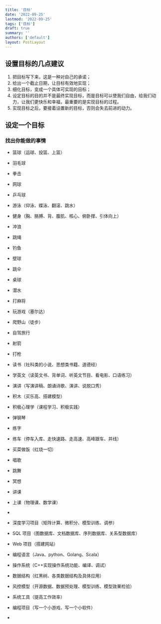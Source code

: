 ```yaml
---
title: '目标'
date: '2022-09-25'
lastmod: '2022-09-25'
tags: ['目标']
draft: true
summary: ''
authors: ['default']
layout: PostLayout
---
```


## 设置目标的几点建议

1. 把目标写下来，这是一种对自己的承诺；
2. 给出一个截止日期，让目标有效地实现；
3. 细化目标，变成一个具体可实现的目标；
4. 设定目标的目的并不是最终实现目标，而是目标可以使我们自由，给我们动力，让我们更快乐和幸福，最重要的是实现目标的过程。
5. 实现目标之后，要接着设置新的目标，否则会失去前进的动力。

## 设定一个目标

### 找出你能做的事情

- 篮球（运球、投篮、上篮）
- 羽毛球
- 拳击
- 网球
- 乒乓球
- 游泳（仰泳、蝶泳、翻滚、跳水）
- 健身（胸、胳膊、背、腹肌、核心、俯卧撑、引体向上）
- 冲浪
- 跳绳
- 钓鱼
- 壁球
- 跳伞
- 桌球
- 潜水
- 打麻将
- 玩游戏（塞尔达）
- 爬野山（徒步）
- 自驾旅行
- 射箭
- 打枪

- 读书（社科类的小说、思想类书籍、道德经）
- 学英文（读英文书、背单词、听英文节目、看电影、口语练习）
- 演讲（写演讲稿、朗诵诗歌、演讲、说脱口秀）
- 积木（买乐高、搭建模型）
- 积极心理学（课程学习、积极实践）
- 弹钢琴
- 练字
- 练车（停车入库、走快速路、走高速、高峰跟车、并线）
- 买菜做饭（红烧一切）
- 唱歌
- 跳舞
- 冥想
- 讲课
- 上课（物理课、数学课）
-

- 深度学习项目（矩阵计算、微积分、模型训练、调参）
- SQL 项目（图数据库、文档数据库、序列数据库、关系型数据库）
- Web 项目（搭建网站）
- 编程语言（Java、python、Golang、Scala）
- 操作系统（C++实现操作系统功能、编译、调试）
- 数据结构（红黑树、各类数据结构及具体应用）
- 风控模型（开源数据、数据预处理、模型训练、模型效果检验）
- 系统工具（提高工作效率）
- 编程项目（写一个小游戏、写一个小软件）
-
